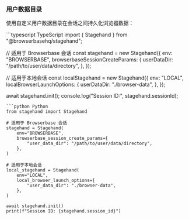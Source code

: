 
### 用户数据目录

使用自定义用户数据目录在会话之间持久化浏览器数据：

<CodeGroup>
```typescript TypeScript
import { Stagehand } from "@browserbasehq/stagehand";

// 适用于 Browserbase 会话
const stagehand = new Stagehand({
  env: "BROWSERBASE",
  browserbaseSessionCreateParams: {
    userDataDir: "/path/to/user/data/directory",
  },
});

// 适用于本地会话
const localStagehand = new Stagehand({
  env: "LOCAL",
  localBrowserLaunchOptions: {
    userDataDir: "./browser-data",
  },
});

await stagehand.init();
console.log("Session ID:", stagehand.sessionId);
```
```python Python
from stagehand import Stagehand

# 适用于 Browserbase 会话
stagehand = Stagehand(
    env="BROWSERBASE",
    browserbase_session_create_params={
        "user_data_dir": "/path/to/user/data/directory",
    },
)

# 适用于本地会话
local_stagehand = Stagehand(
    env="LOCAL",
    local_browser_launch_options={
        "user_data_dir": "./browser-data",
    },
)

await stagehand.init()
print(f"Session ID: {stagehand.session_id}")
```
</CodeGroup>